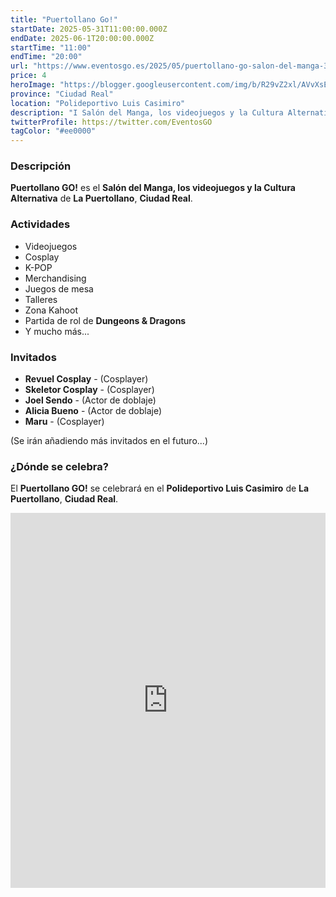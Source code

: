 ```yaml
---
title: "Puertollano Go!"
startDate: 2025-05-31T11:00:00.000Z
endDate: 2025-06-1T20:00:00.000Z
startTime: "11:00"
endTime: "20:00"
url: "https://www.eventosgo.es/2025/05/puertollano-go-salon-del-manga-31-de.html"
price: 4
heroImage: "https://blogger.googleusercontent.com/img/b/R29vZ2xl/AVvXsEh9FfX2nubbpeZfdKS9_5rUMKO7ARH4uIpq2V2LdpgRnL_y06KYqFKPLXvv-Q7KWHzIJRNGIiGULqVxgHW33PAIHMS6bygVZwWxe8c4b5q_Qk53WH0eeH7pXiB31fj7OyWa1xYM_wpLo0MrOQTjRgBVjmmUSFzhSS5aslo4cC6_Ik3ceOehyphenhyphenn0O2ELxcdSQ/s4961/poster%20previo.jpg"
province: "Ciudad Real"
location: "Polideportivo Luis Casimiro"
description: "I Salón del Manga, los videojuegos y la Cultura Alternativa de Puertollano"
twitterProfile: https://twitter.com/EventosGO
tagColor: "#ee0000"
---
```


### Descripción

**Puertollano GO!** es el **Salón del Manga, los videojuegos y la Cultura Alternativa** de **La Puertollano**, **Ciudad Real**.

### Actividades

+ Videojuegos
+ Cosplay
+ K-POP
+ Merchandising
+ Juegos de mesa
+ Talleres
+ Zona Kahoot
+ Partida de rol de **Dungeons & Dragons**
+ Y mucho más...

### Invitados

+ **Revuel Cosplay** - (Cosplayer)
+ **Skeletor Cosplay** - (Cosplayer)
+ **Joel Sendo** - (Actor de doblaje)
+ **Alicia Bueno** - (Actor de doblaje)
+ **Maru** - (Cosplayer)

(Se irán añadiendo más invitados en el futuro...)

### ¿Dónde se celebra?

El **Puertollano GO!** se celebrará en el **Polideportivo Luis Casimiro** de **La Puertollano**, **Ciudad Real**.
<iframe src="https://www.google.com/maps/embed?pb=!1m18!1m12!1m3!1d6998.7137848961!2d-4.109873288266424!3d38.69154115870624!2m3!1f0!2f0!3f0!3m2!1i1024!2i768!4f13.1!3m3!1m2!1s0xd6b8cf684dab447%3A0x6a07fdc3c2d25310!2sPabell%C3%B3n%20Municipal%20Luis%20Casimiro!5e1!3m2!1ses!2ses!4v1747226869214!5m2!1ses!2ses" width="100%" height="600" style="border:0;" allowfullscreen="" loading="lazy" referrerpolicy="no-referrer-when-downgrade"></iframe>
